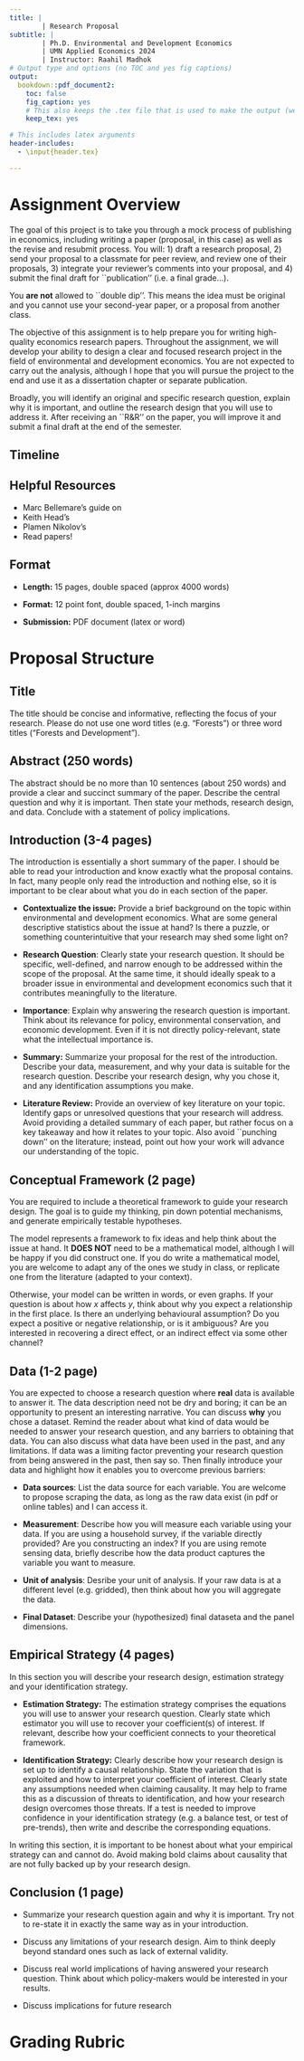 ```yaml
---
title: |
        | Research Proposal
subtitle: |
        | Ph.D. Environmental and Development Economics
        | UMN Applied Economics 2024
        | Instructor: Raahil Madhok
# Output type and options (no TOC and yes fig captions)
output:
  bookdown::pdf_document2: 
    toc: false
    fig_caption: yes
    # This also keeps the .tex file that is used to make the output (we will eventually need this for publication)
    keep_tex: yes

# This includes latex arguments
header-includes:
  - \input{header.tex}

---
```


# Assignment Overview
The goal of this project is to take you through a mock process of publishing in economics, including writing a paper (proposal, in this case) as well as the revise and resubmit process. You will: 1) draft a research proposal, 2) send your proposal to a classmate for peer review, and review one of their proposals, 3) integrate your reviewer's comments into your proposal, and 4) submit the final draft for ``publication'' (i.e. a final grade...). 

You **are not** allowed to ``double dip''. This means the idea must be original and you cannot use your second-year paper, or a proposal from another class.

The objective of this assignment is to help prepare you for writing high-quality economics research papers. Throughout the assignment, we will develop your ability to design a clear and focused research project in the field of environmental and development economics. You are not expected to carry out the analysis, although I hope that you will pursue the project to the end and use it as a dissertation chapter or separate publication.

Broadly, you will identify an original and specific research question, explain why it is important, and outline the research design that you will use to address it. After receiving an ``R\&R'' on the paper, you will improve it and submit a final draft at the end of the semester.

## Timeline
\begin{table}[ht]
\begin{tabular}{|c|c|}
\hline
\textbf{Item} & \textbf{Deadline} \\ \hline
First draft     & October 3rd     \\ \hline
Referee report    & October 10th     \\ \hline
Final draft    & October 31st     \\ \hline
\end{tabular}
\end{table}

## Helpful Resources

- Marc Bellemare's guide on \href{https://marcfbellemare.com/wordpress/wp-content/uploads/2020/09/BellemareHowToPaperSeptember2020.pdf}{how to write applied economics papers}
- Keith Head's \href{https://blogs.ubc.ca/khead/research/research-advice/formula}{introduction formula}
- Plamen Nikolov's \href{https://docs.iza.org/dp15057.pdf}{writing tips for economics research papers}
- Read papers! 

## Format

- **Length:** 15 pages, double spaced (approx 4000 words)

- **Format:** 12 point font, double spaced, 1-inch margins

- **Submission:** PDF document (latex or word)

\newpage
# Proposal Structure

## Title
The title should be concise and informative, reflecting the focus of your research. Please do not use one word titles (e.g. "Forests") or three word titles ("Forests and Development"). 

## Abstract (250 words)
The abstract should be no more than 10 sentences (about 250 words) and provide a clear and succinct summary of the paper. Describe the central question and why it is important. Then state your methods, research design, and data. Conclude with a statement of policy implications. 

## Introduction (3-4 pages)

The introduction is essentially a short summary of the paper. I should be able to read your introduction and know exactly what the proposal contains. In fact, many people only read the introduction and nothing else, so it is important to be clear about what you do in each section of the paper.  

- **Contextualize the issue:** Provide a brief background on the topic within environmental and development economics. What are some general descriptive statistics about the issue at hand? Is there a puzzle, or something counterintuitive that your research may shed some light on?

- **Research Question**: Clearly state your research question. It should be specific, well-defined, and narrow enough to be addressed within the scope of the proposal. At the same time, it should ideally speak to a broader issue in environmental and development economics such that it contributes meaningfully to the literature. 

- **Importance**: Explain why answering the research question is important. Think about its relevance for policy, environmental conservation, and economic development. Even if it is not directly policy-relevant, state what the intellectual importance is. 

- **Summary:** Summarize your proposal for the rest of the introduction. Describe your data, measurement, and why your data is suitable for the research question. Describe your research design, why you chose it, and any identification assumptions you make.

- **Literature Review:** Provide an overview of key literature on your topic. Identify gaps or unresolved questions that your research will address. Avoid providing a detailed summary of each paper, but rather focus on a key takeaway and how it relates to your topic. Also avoid ``punching down'' on the literature; instead, point out how your work will advance our understanding of the topic. 

## Conceptual Framework (2 page)
You are required to include a theoretical framework to guide your research design. The goal is to guide my thinking, pin down potential mechanisms, and generate empirically testable hypotheses. 

The model represents a framework to fix ideas and help think about the issue at hand. It **DOES NOT** need to be a mathematical model, although I will be happy if you did construct one. If you do write a mathematical model, you are welcome to adapt any of the ones we study in class, or replicate one from the literature (adapted to your context). 

Otherwise, your model can be written in words, or even graphs. If your question is about how $x$ affects $y$, think about why you expect a relationship in the first place. Is there an underlying behavioural assumption? Do you expect a positive or negative relationship, or is it ambiguous? Are you interested in recovering a direct effect, or an indirect effect via some other channel?

## Data (1-2 page)
You are expected to choose a research question where **real** data is available to answer it. The data description need not be dry and boring; it can be an opportunity to present an interesting narrative. You can discuss **why** you chose a dataset. Remind the reader about what kind of data would be needed to answer your research question, and any barriers to obtaining that data. You can also discuss what data have been used in the past, and any limitations. If data was a limiting factor preventing your research question from being answered in the past, then say so. Then finally introduce your data and highlight how it enables you to overcome previous barriers:

- **Data sources**: List the data source for each variable. You are welcome to propose scraping the data, as long as the raw data exist (in pdf or online tables) and I can access it. 

- **Measurement**: Describe how you will measure each variable using your data. If you are using a household survey, if the variable directly provided? Are you constructing an index? If you are using remote sensing data, briefly describe how the data product captures the variable you want to measure.

- **Unit of analysis**: Desribe your unit of analysis. If your raw data is at a different level (e.g. gridded), then think about how you will aggregate the data.

- **Final Dataset**: Describe your (hypothesized) final dataseta and the panel dimensions. 

## Empirical Strategy (4 pages)
In this section you will describe your research design, estimation strategy and your identification strategy.

- **Estimation Strategy:** The estimation strategy comprises the equations you will use to answer your research question. Clearly state which estimator you will use to recover your coefficient(s) of interest. If relevant, describe how your coefficient connects to your theoretical framework. 

- **Identification Strategy:** Clearly describe how your research design is set up to identify a causal relationship. State the variation that is exploited and how to interpret your coefficient of interest. Clearly state any assumptions needed when claiming causality. It may help to frame this as a discussion of threats to identification, and how your research design overcomes those threats. If a test is needed to improve confidence in your identification strategy (e.g. a balance test, or test of pre-trends), then write and describe the corresponding equations.

In writing this section, it is important to be honest about what your empirical strategy can and cannot do. Avoid making bold claims about causality that are not fully backed up by your research design. 

## Conclusion (1 page)
- Summarize your research question again and why it is important. Try not to re-state it in exactly the same way as in your introduction. 

- Discuss any limitations of your research design. Aim to think deeply beyond standard ones such as lack of external validity. 

- Discuss real world implications of having answered your research question. Think about which policy-makers would be interested in your results.

- Discuss implications for future research

\clearpage
# Grading Rubric

\begin{table}[h!]
\centering
\begin{tabular}{|l|p{8cm}|c|c|}
\hline
\textbf{Category} & \textbf{Criteria} & \textbf{Points} & \textbf{Score} \\
\hline
\multirow{2}{*}{\textbf{Title and Abstract}} & Title is concise and informative. Abstract clearly summarizes the research question, methods, data, and policy implications in no more than 250 words. & 10 & \\
\hline
\multirow{4}{*}{\textbf{Introduction}} & Provides a clear background and context for the research. The research question is specific, well-defined, and important. Effectively motivates the importance of the research within environmental and development economics. & 20 & \\
\cline{2-4}
& Includes a summary of data, methods, and a brief literature review. & & \\
\hline
\multirow{2}{*}{\textbf{Conceptual Framework}} & Presents a clear theoretical framework, either in words, graphs, or mathematically. Demonstrates an understanding of the mechanisms at play and generates testable hypotheses. & 15 & \\
\hline
\multirow{4}{*}{\textbf{Data Description}} & Describes the data sources accurately and clearly. Provides a thoughtful narrative about data selection, barriers to obtaining data, and why the data is suitable for the research question. & 15 & \\
\cline{2-4}
& Discusses measurement and unit of analysis effectively. & & \\
\hline
\multirow{4}{*}{\textbf{Empirical Strategy}} & Presents a well-defined research design and estimation strategy. Clearly explains the identification strategy, the variation exploited, and any necessary assumptions for causal inference. & 20 & \\
\cline{2-4}
& Addresses potential threats to identification and how they will be mitigated. & & \\
\hline
\multirow{2}{*}{\textbf{Conclusion}} & Restates the research question and its importance. Discusses the limitations of the research design and real-world policy implications. Suggests avenues for future research. & 10 & \\
\hline
\multirow{3}{*}{\textbf{Writing and Organization}} & The proposal is well-written, clear, and logically organized. There are no significant grammatical or typographical errors. & 10 & \\
\cline{2-4}
& Arguments flow logically from one section to the next. & & \\
\hline
\multicolumn{3}{|r|}{\textbf{Total Points Possible:}} & \textbf{100} \\
\hline
\end{tabular}
\end{table}





